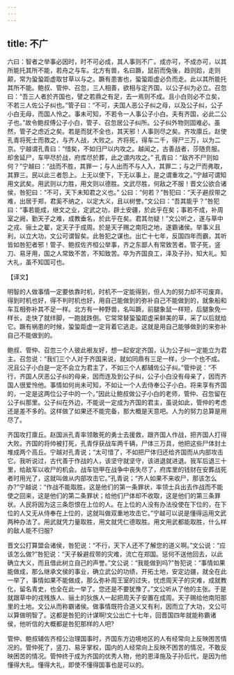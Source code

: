 ```yaml
---
---
---
```

title: 不广
---



六曰：智者之举事必因时，时不可必成，其人事则不广。成亦可，不成亦可，以其所能托其所不能，若舟之与车。北方有兽，名曰蹶，鼠前而兔後，趋则跲，走则颠，常为蛩蛩距虚取甘草以与之。蹶有患害也，蛩蛩距虚必负而走。此以其所能托其所不能。鲍叔、管仲、召忽，三人相善，欲相与定齐国，以公子纠为必立。召忽曰：“吾三人者於齐国也，譬之若鼎之有足，去一焉则不成。且小白则必不立矣，不若三人佐公子纠也。”管子曰：“不可，夫国人恶公子纠之母，以及公子纠，公子小白无母，而国人怜之。事未可知，不若令一人事公子小白。夫有齐国，必此二公子也。”故令鲍叔傅公子小白，管子、召忽居公子纠所。公子纠外物则固难必。虽然，管子之虑近之矣。若是而犹不全也，其天邪！人事则尽之矣。齐攻廪丘。赵使孔青将死士而救之，与齐人战，大败之。齐将死，得车二千，得尸三万，以为二京。宁越谓孔青曰：“惜矣，不如归尸以内攻之。越闻之，古善战者，莎随贲服。却舍延尸，车甲尽於战，府库尽於葬，此之谓内攻之。” 孔青曰：“敌齐不尸则如何？”宁越曰：“战而不胜，其罪一；与人出而不与人入，其罪二；与之尸而弗取，其罪三。民以此三者怨上。上无以使下，下无以事上，是之谓重攻之。”宁越可谓知用文武矣。用武则以力胜，用文则以德胜。文武尽胜，何敌之不服！晋文公欲合诸侯，咎犯曰：“不可，天下未知君之义也。” 公曰：“何若？”咎犯曰：“天子避叔带之难，出居于郑，君奚不纳之，以定大义，且以树誉。”文公曰：“吾其能乎？”咎犯曰：“事若能成，继文之业，定武之功，辟土安疆，於此乎在矣；事若不成，补周室之阙，勤天子之难，成教垂名，於此乎在矣。君其勿疑！”文公听之，遂与草中之戎、骊土之翟，定天子于成周。於是天子赐之南阳之地，遂霸诸侯。举事义且利，以立大功，文公可谓智矣。此咎犯之谋也。出亡十七年，反国四年而霸，其听皆如咎犯者邪！管子、鲍叔佐齐桓公举事，齐之东鄙人有常致苦者。管子死，竖刀、易牙用，国之人常致不苦，不知致苦。卒为齐国良工，泽及子孙，知大礼。知大礼，虽不知国可也。

【译文】

明智的人做事情一定要依靠时机，时机不一定能得到，但人为的努力却不可废弃。得到时机也好，得不判时机也好，用自己能做到的弥补自己不能做到的，就象船和车互相弥补其不足一样。北方有一种野兽，名叫蹶，前腿象鼠一样短，后腿象免一样长，走快了就绊脚，一跑就跌倒。它常常替蛩蛩距虚采鲜美的草，采了以后就给它。蹶有祸患的时候，蛩蛩距虚一定背着它逃走。这就是用自己能够做到的来弥补自己不能做到的。

鲍叔、管仲、召忽三个人彼此裉友好，想一起安定齐国，认为公子纠一定能立为君主。召忽说：“我们三个人对于齐国来说，就如同鼎有三足一样，少一个也不成。况且公子小白是一定不会立为君主了，不如三个人都辅佐公子纠。”管仲说：“不行，齐国人厌恶公子纠的母亲，因而连及到公子纠，公子小白没有母亲了，因而齐国人很爱怜他。事情如何尚未可知，不如让一个人去侍奉公子小白。将来享有齐国的，一定是这两位公子中的一个。”因此让鲍叔做公子小白的老师，管仲、召忽留在公子纠那里。公子纠在外边，不能说一定成为齐国的君主，虽说如此，管仲的考虑还是差不多的。这样做了如果还不能完备，那大概是天意吧。人为的努力总算是用尽了。

齐国攻打廪丘。赵国派孔青率领敢死的勇士去援救，跟齐国人作战，把齐国人打得大败。齐国的将帅被打死，孔青俘获战车两千辆，尸体三万具，他把这些尸体封土堆成两个高丘。宁越对孔青说；“太可惜了，不如把尸体归还给齐国而从内部攻击它。我听说过，古代善于作战的人，该坚守就坚守，该进退就进退。我军后退三十里，给敌军以收尸的机会。战车铠甲在战争中丧失尽了，府库里的钱财在安葬战死者时用光了，这就叫做从内部攻击它。”孔青说；“齐人如果不来收尸，那该怎么办?”宁越说：“作战不能取胜，这是他们的第一条罪状，率领士兵出去作战而不能使之回来，这是他们的第二条罪状；给他们尸体却不收取，这是他们的第三条罪状。人民将因为这三条怨恨在上位的人。在上位的人没有办法役使在下位的，在下位的人又无从侍奉在上位的，这就叫做双重地攻击它。”宁越可以说是懂得运用文武两种办法了。用武就凭力量取胜，用文就凭仁德取胜。用文用武都能取胜，什么样的敌人能不归服?

晋文公打算盟会诸侯，咎犯说：“不行，天下人还不了解您的道义啊。”文公说：“应该怎么做?”咎犯说：“天子躲避叔带的灾难，流亡在郑国。惩何不送他回去，以此确立大义，而且借此树立自己的声誉。”文公说：“我能做到吗?”咎犯说：“事情如果能做成，那么继承文侯的事业，确立武公的功绩，开拓土地，安定边疆，就全在此一举了，事情如果不能做成，那么弥补周王室的过失，忧虑周天子的灾难，成就教化，留名青史，也全在此一举了。您还是不要犹豫了。”文公听从了他的主张。于是就跟草中的戎残族人、骊土的狄族人一起把周夭子安置在成周。天子赐给他南阳那里的土地。文公从而称霸诸侯。做事情既符合道义又有利，因而立了大功，文公可以算做明智了。这都是咎犯的计谋啊!文公出亡十七年，回晋国四年就能称霸诸侯，他听信的大概都是咎犯那样的人吧?

管仲、鲍叔辅佐齐桓公治理国事时，齐国东方边境地区的人有经常向上反映困苦情况的。管仲死了，竖刀、易牙掌权，国内的人经常向上反映不困苦的情况，不敢反映困苦的情况。管忡终于成为齐国的优秀人物，他的恩泽施及子孙后代，是因为他懂得大礼。懂得大礼，即使不懂得国事也是可以的。